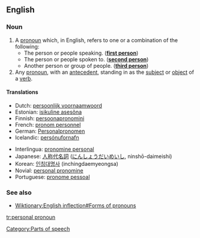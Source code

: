==English==
===Noun===
{{wikipedia}}
{{en-noun|sg=[[personal]] [[pronoun]]}}

# A [[pronoun]] which, in English, refers to one or a combination of the following:
#* The person or people speaking. ('''[[first person]]''')
#* The person or people spoken to. ('''[[second person]]''')
#* Another person or group of people. ('''[[third person]]''')
# Any [[pronoun]], with an [[antecedent]], standing in as the [[subject]] or [[object]] of a [[verb]].

====Translations====
{{top}}
*Dutch: [[persoonlijk voornaamwoord]] {{n}}
*Estonian: [[isikuline asesõna]]
*Finnish: [[persoonapronomini]]
*French: [[pronom personnel]] {{m}}
*German: [[Personalpronomen]] {{n}}
*Icelandic: [[persónufornafn]] {{n}}
{{mid}}
*Interlingua: [[pronomine personal]]
*Japanese: [[人称代名詞]] ([[にんしょうだいめいし]], ninshō-daimeishi)
*Korean: [[인칭대명사]] (inchingdaemyeongsa)
*Novial: [[personal pronomine]]
*Portuguese: [[pronome pessoal]] {{m}}
{{bottom}}

===See also===
* [[Wiktionary:English inflection#Forms of pronouns]]

[[Category:Parts of speech]]

[[tr:personal pronoun]]